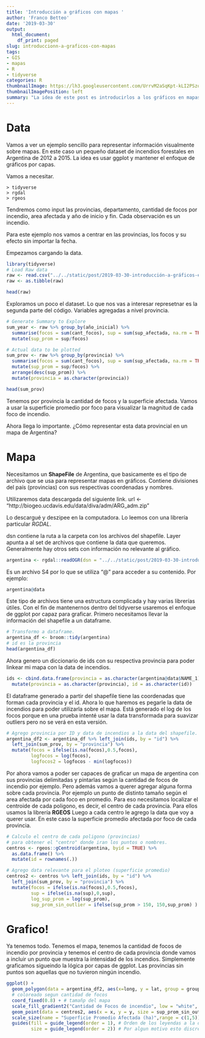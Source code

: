 ```yaml
---
title: 'Introducción a gráficos con mapas '
author: 'Franco Betteo'
date: '2019-03-30'
output:
  html_document:
    df_print: paged
slug: introduccionn-a-graficos-con-mapas
tags:
- GIS
- mapas
- R
- tidyverse
categories: R
thumbnailImage: https://lh3.googleusercontent.com/UrrvM2aSqKpt-kLI2PSzo5_ghVPqViZ5JoFw9fv8q8TaDoh-pJ3NwP6lstTNy9APJwRmqn9Lhks0eTAwmQ=w258-h195
thumbnailImagePosition: left
summary: "La idea de este post es introducirlos a los gráficos en mapas con ggplot."
---
```

# Data

Vamos a ver un ejemplo sencillo para representar información visualmente sobre mapas. En este caso un pequeño dataset de incendios forestales en Argentina de 2012 a 2015. La idea es usar ggplot y mantener el enfoque de gráficos por capas.

Vamos a necesitar.
```
> tidyverse
> rgdal
> rgeos
```
Tendremos como input las provincias, departamento, cantidad de focos por incendio, area afectada y año de inicio y fin.
Cada observación es un incendio.

Para este ejemplo nos vamos a centrar en las provincias, los focos y su efecto sin importar la fecha.

Empezamos cargando la data.

```r
library(tidyverse)
# Load Raw data
raw <- read.csv("../../static/post/2019-03-30-introducción-a-gráficos-en-mapas/focosincendio.csv", sep = ";")
raw <- as.tibble(raw)
```
```r
head(raw)
```


Exploramos un poco el dataset. Lo que nos vas a interesar represetnar es la segunda parte del código. Variables agregadas a nivel provincia.

```r
# Generate Summary to Explore
sum_year <- raw %>% group_by(año_inicial) %>%
  summarise(focos = sum(cant_focos), sup = sum(sup_afectada, na.rm = TRUE)) %>%
  mutate(sup_prom = sup/focos)

# Actual data to be plotted
sum_prov <- raw %>% group_by(provincia) %>%
  summarise(focos = sum(cant_focos), sup = sum(sup_afectada, na.rm = TRUE)) %>%
  mutate(sup_prom = sup/focos) %>%
  arrange(desc(sup_prom)) %>%
  mutate(provincia = as.character(provincia))

head(sum_prov)
```

Tenemos por provincia la cantidad de focos y la superficie  afectada. Vamos a usar la superficie promedio por foco para visualizar la magnitud de cada foco de incendio.

Ahora llega lo importante. ¿Cómo representar esta data provincial en un mapa de Argentina?

# Mapa

Necesitamos un **ShapeFile** de Argentina, que basicamente es el tipo de archivo que se usa para representar mapas en gráficos. Contiene divisiones del país (provincias) con sus respectivas coordenadas y nombres.

Utilizaremos data descargada del siguiente link.
url <- "http://biogeo.ucdavis.edu/data/diva/adm/ARG_adm.zip"

Lo descargué y deszipee en la computadora. Lo leemos con una librería particular *RGDAL*.

dsn contiene la ruta a la carpeta con los archivos del shapefile.
Layer apunta a al set de archivos que contiene la data que queremos. Generalmente hay otros sets con información no relevante al gráfico.
```r
argentina <- rgdal::readOGR(dsn = "../../static/post/2019-03-30-introducción-a-gráficos-en-mapas/ARG_adm", layer = "ARG_adm1", use_iconv=TRUE, encoding='UTF-8')
```

Es un archivo S4 por lo que se utiliza "@" para acceder a su contenido. Por ejemplo:

```r
argentina@data
```

Este tipo de archivos tiene una estructura complicada y hay varias librerías útiles. Con el fin de mantenernos dentro del tidyverse usaremos el enfoque de ggplot por capaz para graficar.
Primero necesitamos llevar la información del shapefile a un dataframe.

```r
# Transformo a dataframe.
argentina_df <- broom::tidy(argentina)
# id es la provincia
head(argentina_df)
```

Ahora genero un diccionario de ids con su respectiva provincia para poder linkear mi mapa con la data de incendios.

```r
ids <- cbind.data.frame(provincia = as.character(argentina@data$NAME_1), id = as.character(rownames(argentina@data))) %>%
  mutate(provincia = as.character(provincia), id = as.character(id))
```

El dataframe generado a partir del shapefile tiene las coordenadas que forman cada provincia y el id. Ahora lo que haremos es pegarle la data de incendios para poder utilizarla sobre el mapa.
Está generado el log de los focos porque en una prueba intenté usar la data transformada para suavizar outliers pero no se verá en esta versión.

```r
# Agrego provincia por ID y data de incendios a la data del shapefile.
argentina_df2 <- argentina_df %>% left_join(ids, by = "id") %>%
  left_join(sum_prov, by = "provincia") %>%
  mutate(focos = ifelse(is.na(focos),0.5,focos),
         logfocos = log(focos), 
         logfocos2 = logfocos - min(logfocos))

```

Por ahora vamos a poder ser capaces de graficar un mapa de argentina con sus provincias delimitadas y pintarlas según la cantidad de focos de incendio por ejemplo. Pero además vamos a querer agregar alguna forma sobre cada provincia. Por ejemplo un punto de distinto tamaño según el area afectada por cada foco en promedio. Para eso necesitamos localizar el centroide de cada poligono, es decir, el centro de cada provincia.
Para ellos usamos la librería **RGEOS**
Luego a cada centro le agrego la data que voy a querer usar. En este caso la superficie promedio afectada por foco de cada provincia.

```r
# Calculo el centro de cada poligono (provincias)
# para obtener el "centro" donde iran los puntos o nombres.
centros <- rgeos::gCentroid(argentina, byid = TRUE) %>%
  as.data.frame() %>%
  mutate(id = rownames(.))

# Agrego data relevante para el ploteo (superficie promedio)
centros2 <- centros %>% left_join(ids, by = "id") %>%
  left_join(sum_prov, by = "provincia") %>%
  mutate(focos = ifelse(is.na(focos),0.5,focos),
         sup = ifelse(is.na(sup),0,sup),
         log_sup_prom = log(sup_prom),
         sup_prom_sin_outlier = ifelse(sup_prom > 150, 150,sup_prom) ) # esto es para suavizar el outlier. Buscar otro enfoque.

```

# Grafico!

Ya tenemos todo. Tenemos el mapa, tenemos la cantidad de focos de incendio por provincia y tenemos el centro de cada provincia donde vamos a incluir un punto que muestra la intensidad de los incendios.
Simplemente graficamos sigueindo la lógica por capas de ggplot.
Las provincias sin puntos son aquellas que no tuvieron ningún incendio.

```r
ggplot() +
  geom_polygon(data = argentina_df2, aes(x=long, y = lat, group = group,  fill = focos), color = "white") + # mapa de argentina
  # coloreado segun cantidad de focos
  coord_fixed(0.8) + # tamañp del mapa
  scale_fill_gradient2("Cantidad de Focos de incendio", low = "white", mid = "lightgreen", high = "darkred") + # escala de colores para focos
  geom_point(data = centros2, aes(x = x, y = y, size = sup_prom_sin_outlier)) + # puntos por provincia con superficie promedio
  scale_size(name = "Superficie Promedio Afectada (ha)",range = c(1,5)) + # escala de los puntos
  guides(fill = guide_legend(order = 1), # Orden de los leyendas a la derecha.
         size = guide_legend(order = 2)) # Por algun motivo esto discretizo la leyenda de focos

```






